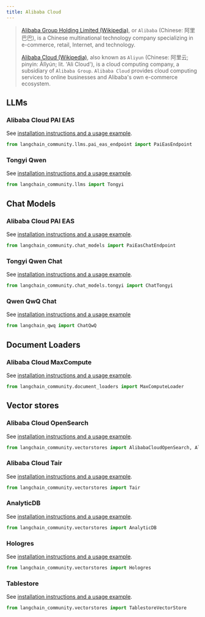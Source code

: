```yaml
---
title: Alibaba Cloud
---
```


>[Alibaba Group Holding Limited (Wikipedia)](https://en.wikipedia.org/wiki/Alibaba_Group), or `Alibaba`
> (Chinese: 阿里巴巴), is a Chinese multinational technology company specializing in e-commerce, retail,
> Internet, and technology.
>
> [Alibaba Cloud (Wikipedia)](https://en.wikipedia.org/wiki/Alibaba_Cloud), also known as `Aliyun`
> (Chinese: 阿里云; pinyin: Ālǐyún; lit. 'Ali Cloud'), is a cloud computing company, a subsidiary
> of `Alibaba Group`. `Alibaba Cloud` provides cloud computing services to online businesses and
> Alibaba's own e-commerce ecosystem.


## LLMs

### Alibaba Cloud PAI EAS

See [installation instructions and a usage example](/oss/python/integrations/llms/alibabacloud_pai_eas_endpoint).

```python
from langchain_community.llms.pai_eas_endpoint import PaiEasEndpoint
```

### Tongyi Qwen

See [installation instructions and a usage example](/oss/python/integrations/llms/tongyi).

```python
from langchain_community.llms import Tongyi
```

## Chat Models

### Alibaba Cloud PAI EAS

See [installation instructions and a usage example](/oss/python/integrations/chat/alibaba_cloud_pai_eas).

```python
from langchain_community.chat_models import PaiEasChatEndpoint
```

### Tongyi Qwen Chat

See [installation instructions and a usage example](/oss/python/integrations/chat/tongyi).

```python
from langchain_community.chat_models.tongyi import ChatTongyi
```

### Qwen QwQ Chat

See [installation instructions and a usage example](/oss/python/integrations/chat/qwq)

```python
from langchain_qwq import ChatQwQ
```

## Document Loaders

### Alibaba Cloud MaxCompute

See [installation instructions and a usage example](/oss/python/integrations/document_loaders/alibaba_cloud_maxcompute).

```python
from langchain_community.document_loaders import MaxComputeLoader
```

## Vector stores

### Alibaba Cloud OpenSearch

See [installation instructions and a usage example](/oss/python/integrations/vectorstores/alibabacloud_opensearch).

```python
from langchain_community.vectorstores import AlibabaCloudOpenSearch, AlibabaCloudOpenSearchSettings
```

### Alibaba Cloud Tair

See [installation instructions and a usage example](/oss/python/integrations/vectorstores/tair).

```python
from langchain_community.vectorstores import Tair
```

### AnalyticDB

See [installation instructions and a usage example](/oss/python/integrations/vectorstores/analyticdb).

```python
from langchain_community.vectorstores import AnalyticDB
```

### Hologres

See [installation instructions and a usage example](/oss/python/integrations/vectorstores/hologres).

```python
from langchain_community.vectorstores import Hologres
```

### Tablestore

See [installation instructions and a usage example](/oss/python/integrations/vectorstores/tablestore).

```python
from langchain_community.vectorstores import TablestoreVectorStore
```
